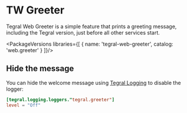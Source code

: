 
# TW Greeter

Tegral Web Greeter is a simple feature that prints a greeting message, including the Tegral version, just before all other services start.

<PackageVersions libraries={[
    { name: 'tegral-web-greeter', catalog: 'web.greeter' }
]}/>


## Hide the message

You can hide the welcome message using [Tegral Logging](/modules/core/logging/index.mdx) to disable the logger:

```toml title="/tegral.toml"
[tegral.logging.loggers."tegral.greeter"]
level = "Off"
```
